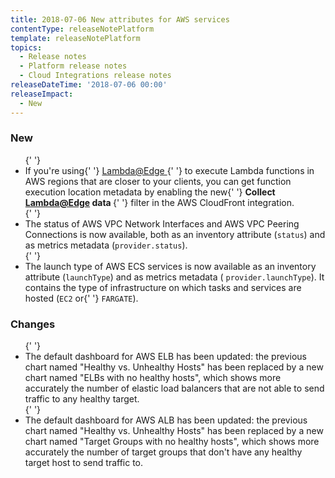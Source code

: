 ```yaml
---
title: 2018-07-06 New attributes for AWS services
contentType: releaseNotePlatform
template: releaseNotePlatform
topics:
  - Release notes
  - Platform release notes
  - Cloud Integrations release notes
releaseDateTime: '2018-07-06 00:00'
releaseImpact:
  - New
---
```


<div>
  <h3>New</h3>
  <ul>
    {' '}
    <li>
      If you're using{' '}
      <a href="https://docs.aws.amazon.com/lambda/latest/dg/lambda-edge.html">
        Lambda@Edge
      </a>{' '}
      to execute Lambda functions in AWS regions that are closer to your
      clients, you can get function execution location metadata by enabling the
      new{' '}
      <b>
        Collect <a href="mailto:Lambda@Edge">Lambda@Edge</a> data
      </b>{' '}
      filter in the AWS CloudFront integration.
    </li>{' '}
    <li>
      The status of AWS VPC Network Interfaces and AWS VPC Peering Connections
      is now available, both as an inventory attribute (<code>status</code>) and
      as metrics metadata (<code>provider.status</code>).
    </li>{' '}
    <li>
      The launch type of AWS ECS services is now available as an inventory
      attribute (<code>launchType</code>) and as metrics metadata (
      <code>provider.launchType</code>). It contains the type of infrastructure
      on which tasks and services are hosted (<code>EC2</code> or{' '}
      <code>FARGATE</code>).
    </li>
  </ul>
  <h3>Changes</h3>
  <ul>
    {' '}
    <li>
      The default dashboard for AWS ELB has been updated: the previous chart
      named "Healthy vs. Unhealthy Hosts" has been replaced by a new chart named
      "ELBs with no healthy hosts", which shows more accurately the number of
      elastic load balancers that are not able to send traffic to any healthy
      target.
    </li>{' '}
    <li>
      The default dashboard for AWS ALB has been updated: the previous chart
      named "Healthy vs. Unhealthy Hosts" has been replaced by a new chart named
      "Target Groups with no healthy hosts", which shows more accurately the
      number of target groups that don't have any healthy target host to send
      traffic to.
    </li>
  </ul>
</div>
